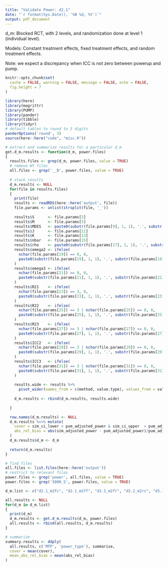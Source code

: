 ```yaml
---
title: "Validate Power: d2.1"
date: "`r format(Sys.Date(), '%B %d, %Y')`"
output: pdf_document
---
```


d_m: Blocked RCT, with 2 levels, and randomization done at level 1 (individual level).

Models: Constant treatment effects, fixed treatment effects, and random treatment effects.

Note: we expect a discrepancy when ICC is not zero between powerup and pump.

```r
knitr::opts_chunk$set(
  cache = FALSE, warning = FALSE, message = FALSE, echo = FALSE,
  fig.height = 7
)
```

```r
library(here)
library(magrittr) 
library(PUMP)
library(pander)
library(tibble)
library(tidyr)
# default tables to round to 3 digits
panderOptions('round', 3)
source(here::here("code", "misc.R"))
```

```r
# extract and summarize results for a particular d_m
get.d_m.results <- function(d_m, power.files)
{
  results.files <- grep(d_m, power.files, value = TRUE)
  # remove WY files
  all.files <- grep('__B', power.files, value = TRUE)
  
  # stack results
  d_m.results <- NULL
  for(file in results.files)
  {
    print(file)
    results <- readRDS(here::here('output', file))
    file.params <- unlist(strsplit(file, '_'))
    
    results$S      <- file.params[3]
    results$M      <- file.params[5]
    results$MDES   <- paste0(substr(file.params[9], 1, 1), '.', substr(file.params[9], 2, 4))
    results$J      <- file.params[11]
    results$K      <- file.params[13]
    results$nbar   <- file.params[15]
    results$rho    <- paste0(substr(file.params[17], 1, 1), '.', substr(file.params[17], 2, 2))
    results$omega2 <- ifelse(
      nchar(file.params[19]) == 0, 0,
      paste0(substr(file.params[19], 1, 1), '.', substr(file.params[19], 2, 2))
    )
    results$omega3 <- ifelse(
      nchar(file.params[21]) == 0, 0,
      paste0(substr(file.params[21], 1, 1), '.', substr(file.params[21], 2, 2))
    )
    results$R21    <- ifelse(
      nchar(file.params[23]) == 3, 0,
      paste0(substr(file.params[23], 1, 1), '.', substr(file.params[23], 2, 2))
    )
    results$R22    <- ifelse(
      nchar(file.params[25]) == 3 | nchar(file.params[25]) == 0, 0,
      paste0(substr(file.params[25], 1, 1), '.', substr(file.params[25], 2, 2))
    )
    results$R23    <- ifelse(
      nchar(file.params[27]) == 3 | nchar(file.params[27]) == 0, 0,
      paste0(substr(file.params[27], 1, 1), '.', substr(file.params[27], 2, 2))
    )
    results$ICC2   <- ifelse(
      nchar(file.params[29]) == 3 | nchar(file.params[29]) == 0, 0,
      paste0(substr(file.params[29], 1, 1), '.', substr(file.params[29], 2, 2))
    )
    results$ICC3   <- ifelse(
      nchar(file.params[31]) == 3 | nchar(file.params[31]) == 0, 0,
      paste0(substr(file.params[31], 1, 1), '.', substr(file.params[31], 2, 2))
    )
    
    results.wide <- results %>%
      pivot_wider(names_from = c(method, value.type), values_from = value)
    
    d_m.results <- rbind(d_m.results, results.wide)
    
  }

  row.names(d_m.results) <- NULL
  d_m.results %<>% mutate(
    cover = sim_ci_lower < pum_adjusted_power & sim_ci_upper  > pum_adjusted_power,
    abs_rel_bias = abs(sim_adjusted_power - pum_adjusted_power)/pum_adjusted_power
  )
  d_m.results$d_m <- d_m
  
  return(d_m.results)
}
```


```r
# find files
all.files <- list.files(here::here('output'))
# restrict to relevant files
power.files <- grep('power', all.files, value = TRUE)
power.files <- grep('5000_S', power.files, value = TRUE)

d_m.list <- c("d2.1_m2fc", "d2.1_m2ff", "d2.1_m2fr", "d2.2_m2rc", "d3.1_m3rr2rr", "d3.2_m3ff2rc", "d3.2_m3rr2rc", "d3.3_m3rc2rc")

all.results <- NULL
for(d_m in d_m.list)
{
  print(d_m)
  d_m.results <- get.d_m.results(d_m, power.files)
  all.results <- rbind(all.results, d_m.results)
}
```

```r
# summarize
summary.results <- ddply(
  all.results, c('MTP', 'power_type'), summarise,
  cover = mean(cover),
  mean_abs_rel_bias = mean(abs_rel_bias)
)
```



